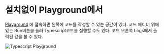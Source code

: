 
# 설치없이 Playground에서

[Playground](https://www.typescriptlang.org/play) 에 접속하면 왼쪽에 코드를 작성할 수 있는 공간이 있다.
코드 에디터 위에있는 Run버튼을 눌러 Typescript코드를 실행할 수도 있다. 코드 오른쪽 Logs에서 출력된 값을 볼 수 있다.

<Image src={img1} alt="Typescript Playground" />
